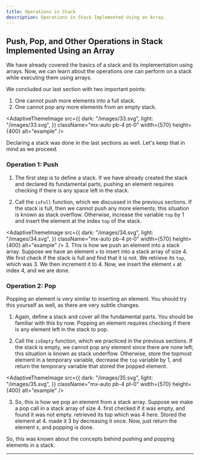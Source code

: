 ```yaml
---
title: Operations in Stack
description: Operations in Stack Implemented Using an Array. 
---
```


## Push, Pop, and Other Operations in Stack Implemented Using an Array

We have already covered the basics of a stack and its implementation using arrays. Now, we can learn about the operations one can perform on a stack while executing them using arrays.

We concluded our last section with two important points:

1. One cannot push more elements into a full stack.
2. One cannot pop any more elements from an empty stack.


<AdaptiveThemeImage
  src={{
    dark: "/images/33.svg",
    light: "/images/33.svg",
  }}
  className="mx-auto pb-4 pt-0"
  width={570}
  height={400}
  alt="example"
/>

Declaring a stack was done in the last sections as well. Let's keep that in mind as we proceed.

### Operation 1: Push

1. The first step is to define a stack. If we have already created the stack and declared its fundamental parts, pushing an element requires checking if there is any space left in the stack.

2. Call the `isFull` function, which we discussed in the previous sections. If the stack is full, then we cannot push any more elements; this situation is known as stack overflow. Otherwise, increase the variable `top` by 1 and insert the element at the index `top` of the stack.

<AdaptiveThemeImage
  src={{
    dark: "/images/34.svg",
    light: "/images/34.svg",
  }}
  className="mx-auto pb-4 pt-0"
  width={570}
  height={400}
  alt="example"
/>
3. This is how we push an element into a stack array. Suppose we have an element `x` to insert into a stack array of size 4. We first check if the stack is full and find that it is not. We retrieve its `top`, which was 3. We then increment it to 4. Now, we insert the element `x` at index 4, and we are done.

### Operation 2: Pop

Popping an element is very similar to inserting an element. You should try this yourself as well, as there are very subtle changes.

1. Again, define a stack and cover all the fundamental parts. You should be familiar with this by now. Popping an element requires checking if there is any element left in the stack to pop.

2. Call the `isEmpty` function, which we practiced in the previous sections. If the stack is empty, we cannot pop any element since there are none left; this situation is known as stack underflow. Otherwise, store the topmost element in a temporary variable, decrease the `top` variable by 1, and return the temporary variable that stored the popped element.

<AdaptiveThemeImage
  src={{
    dark: "/images/35.svg",
    light: "/images/35.svg",
  }}
  className="mx-auto pb-4 pt-0"
  width={570}
  height={400}
  alt="example"
/>

3. So, this is how we pop an element from a stack array. Suppose we make a pop call in a stack array of size 4. first checked if it was empty, and found it was not empty. retrieved its top which was 4 here. Stored the element at 4. made it 3 by decreasing it once. Now, just return the element x, and popping is done.

So, this was known about the concepts behind pushing and popping elements in a stack. 
________________________________________________________________________________________________________________

